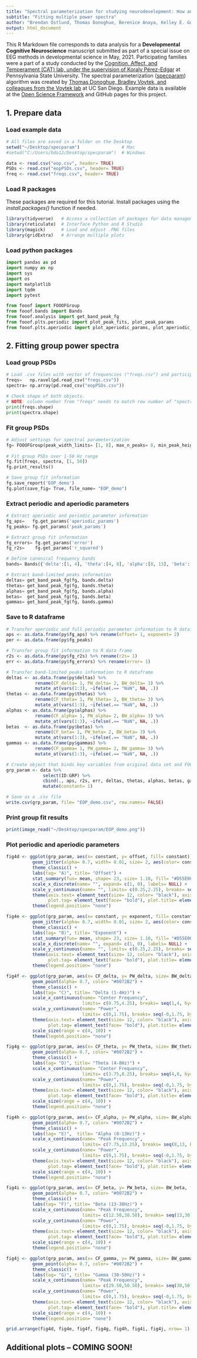 ```yaml
---
title: "Spectral parameterization for studying neurodevelopment: How and why"
subtitle: "Fitting multiple power spectra"
author: "Brendan Ostlund, Thomas Donoghue, Berenice Anaya, Kelley E. Gunther, Sarah L. Karalunas, Bradley Voytek, & Koraly E. Pérez-Edgar"
output: html_document
---
```

This R Markdown file corresponds to data analysis for a **Developmental Cognitive Neuroscience** manuscript submitted as part of a special issue on EEG methods in developmental science in May, 2021. Participating families were a part of a study conducted by the [Cognition, Affect, and Temperament (CAT) lab, under the supervision of Koraly Pérez-Edgar](http://www.catlabpsu.com/) at Pennsylvania State University. The spectral parameterization ([specparam](https://fooof-tools.github.io/fooof/index.html)) algorithm was created by [Thomas Donoghue, Bradley Voytek, and colleagues from the Voytek lab](https://voyteklab.com/) at UC San Diego. Example data is available at the [Open Science Framework](https://osf.io/efj6c/) and GitHub pages for this project.


## **1.** Prepare data
### Load example data 
```r
# All files are saved in a folder on the Desktop
setwd("~/Desktop/specparam")                # Mac
#setwd("C:/Users/bdo12/Desktop/specparam")  # Windows

data <- read.csv("eop.csv", header= TRUE)
PSDs <- read.csv("eopPSDs.csv", header= TRUE)
freq <- read.csv("freqs.csv", header= TRUE)
```

### Load R packages 
These packages are required for this tutorial. Install packages using the *install.packages()* function if needed.
```r
library(tidyverse)   # Access a collection of packages for data management (e.g., dplyr, ggplot2, readr)
library(reticulate)  # Interface Python and R Studio
library(magick)      # Load and adjust .PNG files
library(gridExtra)   # Arrange multiple plots 
```

### Load python packages
```python
import pandas as pd
import numpy as np
import sys
import os
import matplotlib
import tqdm
import pytest

from fooof import FOOOFGroup
from fooof.bands import Bands
from fooof.analysis import get_band_peak_fg
from fooof.plts.periodic import plot_peak_fits, plot_peak_params
from fooof.plts.aperiodic import plot_aperiodic_params, plot_aperiodic_fits
```


## **2.** Fitting group power spectra
### Load group PSDs
```python
# Load .csv files with vector of frequencies ("freqs.csv") and participant x frequencies matrix ("eopPSDs.csv")
freqs=   np.ravel(pd.read_csv("freqs.csv"))                                                             
spectra= np.array(pd.read_csv("eopPSDs.csv"))  

# Check shape of both objects. 
# NOTE: column number from "freqs" needs to match row number of "spectra"
print(freqs.shape)                                                                                        
print(spectra.shape)                                            
```

### Fit group PSDs
```python
# Adjust settings for spectral parameterization
fg= FOOOFGroup(peak_width_limits= [1, 8], max_n_peaks= 8, min_peak_height= 0.05)  
         
# Fit group PSDs over 1-50 Hz range      
fg.fit(freqs, spectra, [1, 50]) 
fg.print_results()                                                                                     

# Save group fit information 
fg.save_report('EOP_demo')                                                                             
fg.plot(save_fig= True, file_name= "EOP_demo")  
```

### Extract periodic and aperiodic parameters   
```python
# Extract aperiodic and periodic parameter information 
fg_aps=   fg.get_params('aperiodic_params')                                                           
fg_peaks= fg.get_params('peak_params')                                                                

# Extract group fit information
fg_errors= fg.get_params('error')                                                                      
fg_r2s=    fg.get_params('r_squared')                                                                  

# Define canonical frequency bands 
bands= Bands({'delta':[1, 4], 'theta':[4, 8], 'alpha':[8, 13], 'beta':[13, 30], 'gamma':[30, 50]})    

# Extract band-limited peaks information 
deltas= get_band_peak_fg(fg, bands.delta)                                                             
thetas= get_band_peak_fg(fg, bands.theta)                                                              
alphas= get_band_peak_fg(fg, bands.alpha)                                                              
betas=  get_band_peak_fg(fg, bands.beta)                                                                    
gammas= get_band_peak_fg(fg, bands.gamma)                                                              
```

### Save to R dataframe 
```r
# Transfer aperiodic and full periodic parameter information to R dataframe 
aps <- as.data.frame(py$fg_aps) %>% rename(offset= 1, exponent= 2)                                     
per <- as.data.frame(py$fg_peaks)       

# Transfer group fit information to R data frame 
r2s <- as.data.frame(py$fg_r2s) %>% rename(r2s= 1)                                                     
err <- as.data.frame(py$fg_errors) %>% rename(error= 1)                                               

# Transfer band-limited peaks information to R dataframe 
deltas <- as.data.frame(py$deltas) %>% 
           rename(CF_delta= 1, PW_delta= 2, BW_delta= 3) %>% 
           mutate_at(vars(1:3), ~ifelse(.== "NaN", NA, .))    
thetas <- as.data.frame(py$thetas) %>% 
           rename(CF_theta= 1, PW_theta= 2, BW_theta= 3) %>% 
           mutate_at(vars(1:3), ~ifelse(.== "NaN", NA, .))    
alphas <- as.data.frame(py$alphas) %>% 
           rename(CF_alpha= 1, PW_alpha= 2, BW_alpha= 3) %>% 
           mutate_at(vars(1:3), ~ifelse(.== "NaN", NA, .))    
betas  <- as.data.frame(py$betas) %>% 
           rename(CF_beta= 1, PW_beta= 2, BW_beta= 3) %>%  
           mutate_at(vars(1:3), ~ifelse(.== "NaN", NA, .))       
gammas <- as.data.frame(py$gammas) %>% 
           rename(CF_gamma= 1, PW_gamma= 2, BW_gamma= 3) %>% 
           mutate_at(vars(1:3), ~ifelse(.== "NaN", NA, .))    

# Create object that binds key variables from original data set and FOOOF parameters 
grp_param <- data %>% 
              select(ID:GRP) %>% 
              cbind(., aps, r2s, err, deltas, thetas, alphas, betas, gammas) %>% 
              mutate(constant= 1) 

# Save as a .csv file 
write.csv(grp_param, file= "EOP_demo.csv", row.names= FALSE)                                                 
```

### Print group fit results 
```r
print(image_read("~/Desktop/specparam/EOP_demo.png"))
```

### Plot periodic and aperiodic parameters
```r
fig4d <- ggplot(grp_param, aes(x= constant, y= offset, fill= constant)) +
          geom_jitter(alpha= 0.7, width= 0.01, size= 2, aes(color= constant)) +
          theme_classic() +
          labs(tag= "A)", title= "Offset") +
          stat_summary(fun= mean, shape= 23, size= 1.10, fill= "#D55E00") + 
          scale_x_discrete(name= "", expand= c(1, 0), labels= NULL) +
          scale_y_continuous(name= "", limits= c(0.25,2.25), breaks= seq(0.25,2.25,0.5), expand= c(0, 0)) +
          theme(axis.text= element_text(size= 12, color= "black"), axis.title= element_text(size= 14), 
                plot.tag= element_text(face= "bold"), plot.title= element_text(face= "bold")) +
          theme(legend.position= "none")

fig4e <- ggplot(grp_param, aes(x= constant, y= exponent, fill= constant)) +
          geom_jitter(alpha= 0.7, width= 0.01, size= 2, aes(color= constant)) +
          theme_classic() +
          labs(tag= "B)", title= "Exponent") +
          stat_summary(fun= mean, shape= 23, size= 1.10, fill= "#D55E00") + 
          scale_x_discrete(name= "", expand= c(1, 0), labels= NULL) +
          scale_y_continuous(name= "", limits= c(0.25,2.25), breaks= seq(0.25,2.25,0.5), expand= c(0, 0)) +
          theme(axis.text= element_text(size= 12, color= "black"), axis.title= element_text(size= 14), 
                plot.tag= element_text(face= "bold"), plot.title= element_text(face= "bold")) +
          theme(legend.position= "none")

fig4f <- ggplot(grp_param, aes(x= CF_delta, y= PW_delta, size= BW_delta, fill= BW_delta)) +
          geom_point(alpha= 0.7, color= "#0072B2") +
          theme_classic() +
          labs(tag= "C)", title= "Delta (1-4Hz)") +
          scale_x_continuous(name= "Center Frequency", 
                             limits= c(0.75,4.25), breaks= seq(1,4, by= 1), expand= c(0,0)) +
          scale_y_continuous(name= "Power", 
                             limits= c(0,1.75), breaks= seq(-0,1.75, by= 0.25), expand= c(0,0)) +
          theme(axis.text= element_text(size= 12, color= "black"), axis.title= element_text(size= 14), 
                plot.tag= element_text(face= "bold"), plot.title= element_text(face= "bold")) +
          scale_size(range = c(4, 10)) +
          theme(legend.position= "none")

fig4g <- ggplot(grp_param, aes(x= CF_theta, y= PW_theta, size= BW_theta, fill= BW_theta)) +
          geom_point(alpha= 0.7, color= "#0072B2") +
          theme_classic() +
          labs(tag= "D)", title= "Theta (4-8Hz)") +
          scale_x_continuous(name= "Center Frequency", 
                             limits= c(3.75,8.25), breaks= seq(4,8, by= 1), expand= c(0,0)) +
          scale_y_continuous(name= "Power", 
                             limits= c(0,1.75), breaks= seq(-0,1.75, by= 0.25), expand= c(0,0)) +
          theme(axis.text= element_text(size= 12, color= "black"), axis.title= element_text(size= 14), 
                plot.tag= element_text(face= "bold"), plot.title= element_text(face= "bold")) +
          scale_size(range = c(4, 10)) +
          theme(legend.position= "none")

fig4h <- ggplot(grp_param, aes(x= CF_alpha, y= PW_alpha, size= BW_alpha, fill= BW_alpha)) +
          geom_point(alpha= 0.7, color= "#0072B2") +
          theme_classic() +
          labs(tag= "E)",  title= "Alpha (8-13Hz)") +
          scale_x_continuous(name= "Peak Frequency", 
                             limits= c(7.75,13.25), breaks= seq(8,13, by= 1), expand= c(0,0)) +
          scale_y_continuous(name= "Power", 
                             limits= c(0,1.75), breaks= seq(-0,1.75, by= 0.25), expand= c(0,0)) +
          theme(axis.text= element_text(size= 12, color= "black"), axis.title= element_text(size= 14), 
                plot.tag= element_text(face= "bold"), plot.title= element_text(face= "bold")) +
          scale_size(range = c(4, 10)) +
          theme(legend.position= "none")

fig4i <- ggplot(grp_param, aes(x= CF_beta, y= PW_beta, size= BW_beta, fill= BW_beta)) +
          geom_point(alpha= 0.7, color= "#0072B2") +
          theme_classic() +
          labs(tag= "F)", title= "Beta (13-30Hz)") +
          scale_x_continuous(name= "Peak Frequency", 
                             limits= c(12.50,30.50), breaks= seq(13,30, by= 3), expand= c(0,0)) +
          scale_y_continuous(name= "Power", 
                             limits= c(0,1.75), breaks= seq(-0,1.75, by= 0.25), expand= c(0,0)) +
          theme(axis.text= element_text(size= 12, color= "black"), axis.title= element_text(size= 14), 
                plot.tag= element_text(face= "bold"), plot.title= element_text(face= "bold")) +
          scale_size(range = c(4, 10)) +
          theme(legend.position= "none")

fig4j <- ggplot(grp_param, aes(x= CF_gamma, y= PW_gamma, size= BW_gamma, fill= BW_gamma)) +
          geom_point(alpha= 0.7, color= "#0072B2") +
          theme_classic() +
          labs(tag= "G)", title= "Gamma (30-50Hz)") +
          scale_x_continuous(name= "Peak Frequency", 
                             limits= c(29.50,50.50), breaks= seq(30,50, by= 5), expand= c(0,0)) +
          scale_y_continuous(name= "Power", 
                             limits= c(0,1.75), breaks= seq(-0,1.75, by= 0.25), expand= c(0,0)) +
          theme(axis.text= element_text(size= 12, color= "black"), axis.title= element_text(size= 14), 
                plot.tag= element_text(face= "bold"), plot.title= element_text(face= "bold")) +
          scale_size(range = c(4, 10)) +
          theme(legend.position= "none")

grid.arrange(fig4d, fig4e, fig4f, fig4g, fig4h, fig4i, fig4j, nrow= 1)
```


## Additional plots -- **COMING SOON!**
```r

```


